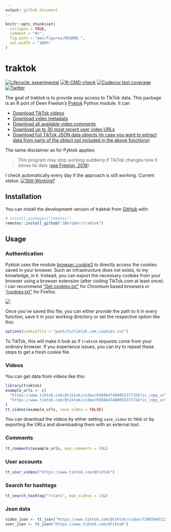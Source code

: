```yaml
---
output: github_document
---
```


<!-- README.md is generated from README.Rmd. Please edit that file -->

```r
knitr::opts_chunk$set(
  collapse = TRUE,
  comment = "#>",
  fig.path = "man/figures/README-",
  out.width = "100%"
)
```

# traktok

<!-- badges: start -->
[![Lifecycle: experimental](https://img.shields.io/badge/lifecycle-experimental-orange.svg)](https://lifecycle.r-lib.org/articles/stages.html#experimental)
[![R-CMD-check](https://github.com/JBGruber/traktok/actions/workflows/R-CMD-check.yaml/badge.svg)](https://github.com/JBGruber/traktok/actions/workflows/R-CMD-check.yaml)
[![Codecov test coverage](https://codecov.io/gh/JBGruber/traktok/branch/main/graph/badge.svg)](https://codecov.io/gh/JBGruber/traktok?branch=main)
[![Twitter](https://img.shields.io/twitter/url/https/twitter.com/JohannesBGruber.svg?style=social&label=Follow%20%40JohannesBGruber)](https://twitter.com/JohannesBGruber)
<!-- badges: end -->


The goal of traktok is to provide easy access to TikTok data. This package is an R port of Deen Freelon's [Pyktok](https://github.com/dfreelon/pyktok) Python module. It can

 - [Download TikTok videos](#videos)
 - [Download video metadata](#videos)
 - [Download all available video comments](#comments)
 - [Download up to 30 most recent user video URLs](#user-accounts)
 - [Download full TikTok JSON data objects (in case you want to extract data from parts of the object not included in the above functions)](#json-data)
 
The same disclaimer as for Pyktok applies: 

> This program may stop working suddenly if TikTok changes how it stores its data ([see Freelon, 2018](https://osf.io/preprints/socarxiv/56f4q/)).

I check automatically every day if the approach is still working. Current status: [![Still-Working?](https://github.com/JBGruber/traktok/actions/workflows/still-working.yaml/badge.svg)](https://github.com/JBGruber/traktok/actions/workflows/still-working.yaml)

## Installation

You can install the development version of traktok from [GitHub](https://github.com/) with:

``` r
# install.packages("remotes")
remotes::install_github("JBGruber/traktok")
```

## Usage

### Authentication

Pyktok uses the module [browser_cookie3](https://github.com/borisbabic/browser_cookie3) to directly access the cookies saved in your browser. Such an infrastructure does not exists, to my knowledge, in `R`.
Instead, you can export the necessary cookies from your browser using a browser extension (after visiting TikTok.com at least once).
I can recommend ["Get cookies.txt"](https://chrome.google.com/webstore/detail/get-cookiestxt/bgaddhkoddajcdgocldbbfleckgcbcid) for Chromium based browsers or ["cookies.txt"](https://addons.mozilla.org/en-US/firefox/addon/cookies-txt/) for Firefox.

![](man/figures/cookies.png)

Once you've saved this file, you can either provide the path to it in every function, save it in your working directory or set the respective option like this:

```r
options(cookiefile = "path/to/tiktok.com_cookies.txt")
```

To TikTok, this will make it look as if `traktok` requests come from your ordinary browser.
If you experience issues, you can try to repeat these steps to get a fresh cookie file.

### Videos

You can get data from videos like this:

```r
library(traktok)
example_urls <- c(
  "https://www.tiktok.com/@tiktok/video/6584647400055377158?is_copy_url=1&is_from_webapp=v1",
  "https://www.tiktok.com/@tiktok/video/6584647400055377158?is_copy_url=1&is_from_webapp=v1"
)
tt_videos(example_urls, save_video = FALSE)
```

You can download the videos by either setting `save_video` to `TRUE` or by exporting the URLs and downloading them with an external tool.

### Comments

```r
tt_comments(example_urls, max_comments = 50L)
```

### User accounts

```r
tt_user_videos("https://www.tiktok.com/@tiktok")
```

### Search for hashtags

```r
tt_search_hashtag("rstats", max_videos = 15L)
```

### Json data

```r
video_json <- tt_json("https://www.tiktok.com/@tiktok/video/7106594312292453675?is_copy_url=1&is_from_webapp=v1")
user_json <- tt_json("https://www.tiktok.com/@tiktok")
```

